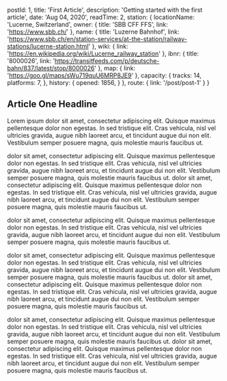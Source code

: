 
  postId: 1,
  title: 'First Article',
  description: 'Getting started with the first article',
  date: 'Aug 04, 2020',
  readTime: 2,
  station: {
    locationName: 'Lucerne, Switzerland',
    owner: {
      title: 'SBB CFF FFS',
      link: 'https://www.sbb.ch/'
    },
    name: {
      title: 'Luzerne Bahnhof',
      link: 'https://www.sbb.ch/en/station-services/at-the-station/railway-stations/lucerne-station.html'
    },
    wiki: {
      link: 'https://en.wikipedia.org/wiki/Lucerne_railway_station'
    },
    ibnr: {
      title: '8000026',
      link: 'https://transitfeeds.com/p/deutsche-bahn/837/latest/stop/8000026'
    },
    map: {
      link: 'https://goo.gl/maps/sWu719quU6MRP8JE9'
    },
    capacity: {
      tracks: 14,
      platforms: 7,
    },
    history: {
      opened: 1856,
    }
  },
  route: {
    link: '/post/post-1'
  }
}


## Article One Headline

Lorem ipsum dolor sit amet, consectetur adipiscing elit. Quisque maximus pellentesque dolor non egestas. In sed tristique elit. Cras vehicula, nisl vel ultricies gravida, augue nibh laoreet arcu, et tincidunt augue dui non elit. Vestibulum semper posuere magna, quis molestie mauris faucibus ut.

dolor sit amet, consectetur adipiscing elit. Quisque maximus pellentesque dolor non egestas. In sed tristique elit. Cras vehicula, nisl vel ultricies gravida, augue nibh laoreet arcu, et tincidunt augue dui non elit. Vestibulum semper posuere magna, quis molestie mauris faucibus ut. dolor sit amet, consectetur adipiscing elit. Quisque maximus pellentesque dolor non egestas. In sed tristique elit. Cras vehicula, nisl vel ultricies gravida, augue nibh laoreet arcu, et tincidunt augue dui non elit. Vestibulum semper posuere magna, quis molestie mauris faucibus ut.


<InfoBoard stationInfo={meta.station} />

dolor sit amet, consectetur adipiscing elit. Quisque maximus pellentesque dolor non egestas. In sed tristique elit. Cras vehicula, nisl vel ultricies gravida, augue nibh laoreet arcu, et tincidunt augue dui non elit. Vestibulum semper posuere magna, quis molestie mauris faucibus ut.

dolor sit amet, consectetur adipiscing elit. Quisque maximus pellentesque dolor non egestas. In sed tristique elit. Cras vehicula, nisl vel ultricies gravida, augue nibh laoreet arcu, et tincidunt augue dui non elit. Vestibulum semper posuere magna, quis molestie mauris faucibus ut. dolor sit amet, consectetur adipiscing elit. Quisque maximus pellentesque dolor non egestas. In sed tristique elit. Cras vehicula, nisl vel ultricies gravida, augue nibh laoreet arcu, et tincidunt augue dui non elit. Vestibulum semper posuere magna, quis molestie mauris faucibus ut.

dolor sit amet, consectetur adipiscing elit. Quisque maximus pellentesque dolor non egestas. In sed tristique elit. Cras vehicula, nisl vel ultricies gravida, augue nibh laoreet arcu, et tincidunt augue dui non elit. Vestibulum semper posuere magna, quis molestie mauris faucibus ut. dolor sit amet, consectetur adipiscing elit. Quisque maximus pellentesque dolor non egestas. In sed tristique elit. Cras vehicula, nisl vel ultricies gravida, augue nibh laoreet arcu, et tincidunt augue dui non elit. Vestibulum semper posuere magna, quis molestie mauris faucibus ut.